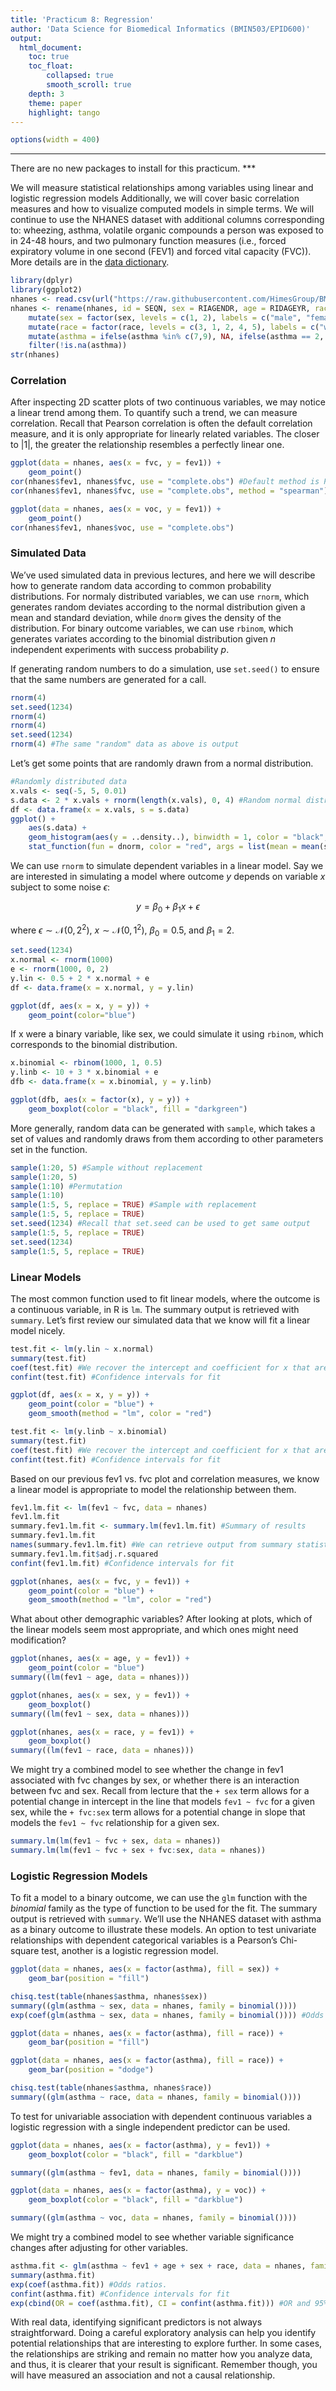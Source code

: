 ```yaml
---
title: 'Practicum 8: Regression'
author: 'Data Science for Biomedical Informatics (BMIN503/EPID600)'
output: 
  html_document:
    toc: true
    toc_float: 
        collapsed: true
        smooth_scroll: true
    depth: 3 
    theme: paper 
    highlight: tango
---
```


```r
options(width = 400)
```   
***
There are no new packages to install for this practicum.
***

We will measure statistical relationships among variables using linear and logistic regression models Additionally, we will cover basic correlation measures and how to visualize computed models in simple terms. We will continue to use the NHANES dataset with additional columns corresponding to: wheezing, asthma, volatile organic compounds a person was exposed to in 24-48 hours, and two pulmonary function measures (i.e., forced expiratory volume in one second (FEV1) and forced vital capacity (FVC)). More details are in the [data dictionary](https://github.com/HimesGroup/BMIN503/blob/master/DataFiles/NHANES_2007to2008_DataDictionary.md). 

```r
library(dplyr)
library(ggplot2)
nhanes <- read.csv(url("https://raw.githubusercontent.com/HimesGroup/BMIN503/master/DataFiles/NHANES_2007to2008.csv"), header = TRUE)
nhanes <- rename(nhanes, id = SEQN, sex = RIAGENDR, age = RIDAGEYR, race = RIDRETH1, education = DMDEDUC2, income = INDHHIN2, health.provider = HUQ040, wheezing = RDQ070, asthma = MCQ010, voc = WTSVOC2Y, fvc = SPXNFVC, fev1 = SPXNFEV1) %>%
    mutate(sex = factor(sex, levels = c(1, 2), labels = c("male", "female"))) %>%
    mutate(race = factor(race, levels = c(3, 1, 2, 4, 5), labels = c("white", "MexicanAmerican", "Hispanic", "black", "other"))) %>%
    mutate(asthma = ifelse(asthma %in% c(7,9), NA, ifelse(asthma == 2, 0, 1))) %>%
    filter(!is.na(asthma))
str(nhanes)
```

### Correlation
After inspecting 2D scatter plots of two continuous variables, we may notice a linear trend among them. To quantify such a trend, we can measure correlation. Recall that Pearson correlation is often the default correlation measure, and it is only appropriate for linearly related variables. The closer to |1|, the greater the relationship resembles a perfectly linear one.

```r
ggplot(data = nhanes, aes(x = fvc, y = fev1)) +
    geom_point()
cor(nhanes$fev1, nhanes$fvc, use = "complete.obs") #Default method is Pearson
cor(nhanes$fev1, nhanes$fvc, use = "complete.obs", method = "spearman") #Rank-based correlation

ggplot(data = nhanes, aes(x = voc, y = fev1)) +
    geom_point()
cor(nhanes$fev1, nhanes$voc, use = "complete.obs") 
```


### Simulated Data
We've used simulated data in previous lectures, and here we will describe how to generate random data according to common probability distributions. For normaly distributed variables, we can use `rnorm`, which generates random deviates according to the normal distribution given a mean and standard deviation, while `dnorm` gives the density of the distribution. For binary outcome variables, we can use `rbinom`, which generates variates according to the binomial distribution given _n_ independent experiments with success probability _p_.

If generating random numbers to do a simulation, use `set.seed()` to ensure that the same numbers are generated for a call. 
```r
rnorm(4)
set.seed(1234)
rnorm(4)
rnorm(4)
set.seed(1234)
rnorm(4) #The same "random" data as above is output
```

Let's get some points that are randomly drawn from a normal distribution.
```r
#Randomly distributed data
x.vals <- seq(-5, 5, 0.01)
s.data <- 2 * x.vals + rnorm(length(x.vals), 0, 4) #Random normal distribution
df <- data.frame(x = x.vals, s = s.data)
ggplot() +
    aes(s.data) +
    geom_histogram(aes(y = ..density..), binwidth = 1, color = "black", fill = "darkgrey") +
    stat_function(fun = dnorm, color = "red", args = list(mean = mean(s.data), sd = sd(s.data)))
```

We can use `rnorm` to simulate dependent variables in a linear model. Say we are interested in simulating a model where outcome $y$ depends on variable $x$ subject to some noise $\epsilon$:

$$y = \beta_{0} + \beta_{1}x + \epsilon$$

where $\epsilon \sim \mathcal{N}(0,2^{2})$, $x \sim \mathcal{N}(0,1^{2})$, $\beta_{0}=0.5$, and $\beta_{1}=2$.
```r
set.seed(1234)
x.normal <- rnorm(1000)
e <- rnorm(1000, 0, 2)
y.lin <- 0.5 + 2 * x.normal + e
df <- data.frame(x = x.normal, y = y.lin)

ggplot(df, aes(x = x, y = y)) +
    geom_point(color="blue") 
```

If x were a binary variable, like sex, we could simulate it using `rbinom`, which corresponds to the binomial distribution.
```r
x.binomial <- rbinom(1000, 1, 0.5)
y.linb <- 10 + 3 * x.binomial + e
dfb <- data.frame(x = x.binomial, y = y.linb)

ggplot(dfb, aes(x = factor(x), y = y)) +
    geom_boxplot(color = "black", fill = "darkgreen")
```

More generally, random data can be generated with `sample`, which takes a set of values and randomly draws from them according to other parameters set in the function.
```r
sample(1:20, 5) #Sample without replacement
sample(1:20, 5)
sample(1:10) #Permutation
sample(1:10)
sample(1:5, 5, replace = TRUE) #Sample with replacement
sample(1:5, 5, replace = TRUE)
set.seed(1234) #Recall that set.seed can be used to get same output
sample(1:5, 5, replace = TRUE)
set.seed(1234)
sample(1:5, 5, replace = TRUE)
```


### Linear Models
The most common function used to fit linear models, where the outcome is a continuous variable, in R is `lm`. The summary output is retrieved with `summary`. Let's first review our simulated data that we know will fit a linear model nicely.

```r
test.fit <- lm(y.lin ~ x.normal)
summary(test.fit)
coef(test.fit) #We recover the intercept and coefficient for x that are expected
confint(test.fit) #Confidence intervals for fit

ggplot(df, aes(x = x, y = y)) +
    geom_point(color = "blue") + 
    geom_smooth(method = "lm", color = "red")

test.fit <- lm(y.linb ~ x.binomial)
summary(test.fit)
coef(test.fit) #We recover the intercept and coefficient for x that are expected
confint(test.fit) #Confidence intervals for fit
```

Based on our previous fev1 vs. fvc plot and correlation measures, we know a linear model is appropriate to model the relationship between them. 
```r
fev1.lm.fit <- lm(fev1 ~ fvc, data = nhanes)
fev1.lm.fit
summary.fev1.lm.fit <- summary.lm(fev1.lm.fit) #Summary of results
summary.fev1.lm.fit
names(summary.fev1.lm.fit) #We can retrieve output from summary statistics for model fit
summary.fev1.lm.fit$adj.r.squared
confint(fev1.lm.fit) #Confidence intervals for fit

ggplot(nhanes, aes(x = fvc, y = fev1)) +
    geom_point(color = "blue") + 
    geom_smooth(method = "lm", color = "red")
```

What about other demographic variables? After looking at plots, which of the linear models seem most appropriate, and which ones might need modification?
```r
ggplot(nhanes, aes(x = age, y = fev1)) +
    geom_point(color = "blue")
summary((lm(fev1 ~ age, data = nhanes)))

ggplot(nhanes, aes(x = sex, y = fev1)) +
    geom_boxplot()
summary((lm(fev1 ~ sex, data = nhanes)))

ggplot(nhanes, aes(x = race, y = fev1)) +
    geom_boxplot()
summary((lm(fev1 ~ race, data = nhanes)))
```

We might try a combined model to see whether the change in fev1 associated with fvc changes by sex, or whether there is an interaction between fvc and sex. Recall from lecture that the `+ sex` term allows for a potential change in intercept in the line that models `fev1 ~ fvc` for a given sex, while the `+ fvc:sex` term allows for a potential change in slope that models the `fev1 ~ fvc` relationship for a given sex.
```r
summary.lm(lm(fev1 ~ fvc + sex, data = nhanes))
summary.lm(lm(fev1 ~ fvc + sex + fvc:sex, data = nhanes))

```


### Logistic Regression Models
To fit a model to a binary outcome, we can use the `glm` function with the _binomial_ family as the type of function to be used for the fit. The summary output is retrieved with `summary`. We'll use the NHANES dataset with asthma as a binary outcome to illustrate these models. An option to test univariate relationships with dependent categorical variables is a Pearson's Chi-square test, another is a logistic regression model.
```r
ggplot(data = nhanes, aes(x = factor(asthma), fill = sex)) +
    geom_bar(position = "fill")

chisq.test(table(nhanes$asthma, nhanes$sex)) 
summary((glm(asthma ~ sex, data = nhanes, family = binomial())))
exp(coef(glm(asthma ~ sex, data = nhanes, family = binomial()))) #Odds ratios

ggplot(data = nhanes, aes(x = factor(asthma), fill = race)) +
    geom_bar(position = "fill")

ggplot(data = nhanes, aes(x = factor(asthma), fill = race)) +
    geom_bar(position = "dodge")

chisq.test(table(nhanes$asthma, nhanes$race))
summary((glm(asthma ~ race, data = nhanes, family = binomial())))
```

To test for univariable association with dependent continuous variables a logistic regression with a single independent predictor can be used.
```r
ggplot(data = nhanes, aes(x = factor(asthma), y = fev1)) +
    geom_boxplot(color = "black", fill = "darkblue")

summary((glm(asthma ~ fev1, data = nhanes, family = binomial())))

ggplot(data = nhanes, aes(x = factor(asthma), y = voc)) +
    geom_boxplot(color = "black", fill = "darkblue")

summary((glm(asthma ~ voc, data = nhanes, family = binomial())))
```


We might try a combined model to see whether variable significance changes after adjusting for other variables.
```r
asthma.fit <- glm(asthma ~ fev1 + age + sex + race, data = nhanes, family = binomial())
summary(asthma.fit)
exp(coef(asthma.fit)) #Odds ratios.
confint(asthma.fit) #Confidence intervals for fit
exp(cbind(OR = coef(asthma.fit), CI = confint(asthma.fit))) #OR and 95%CI
```

With real data, identifying significant predictors is not always straightforward. Doing a careful exploratory analysis can help you identify potential relationships that are interesting to explore further. In some cases, the relationships are striking and remain no matter how you analyze data, and thus, it is clearer that your result is significant. Remember though, you will have measured an association and not a causal relationship.

